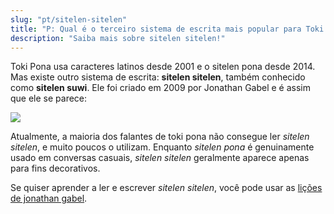```yaml
---
slug: "pt/sitelen-sitelen"
title: "P: Qual é o terceiro sistema de escrita mais popular para Toki Pona?"
description: "Saiba mais sobre sitelen sitelen!"
---
```


Toki Pona usa caracteres latinos desde 2001 e o sitelen pona desde 2014. Mas existe outro sistema de escrita: **sitelen sitelen**, também conhecido como **sitelen suwi**. Ele foi criado em 2009 por Jonathan Gabel e é assim que ele se parece:

<img src="https://jonathangabel.com/images/t47/t47.09001_2_l.jpg" />

Atualmente, a maioria dos falantes de toki pona não consegue ler *sitelen sitelen*, e muito poucos o utilizam. Enquanto *sitelen pona* é genuinamente usado em conversas casuais, *sitelen sitelen* geralmente aparece apenas para fins decorativos.

Se quiser aprender a ler e escrever *sitelen sitelen*, você pode usar as [lições de jonathan gabel](https://jonathangabel.com/toki-pona/).
